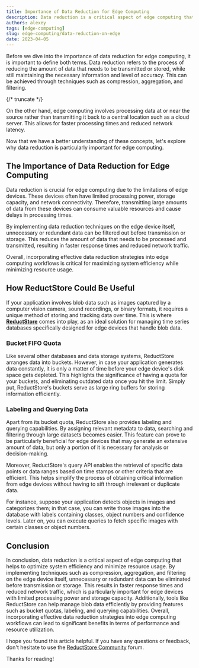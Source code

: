 ```yaml
---
title: Importance of Data Reduction for Edge Computing
description: Data reduction is a critical aspect of edge computing that helps to optimize system efficiency and minimize resource usage. 
authors: alexey
tags: [edge-computing]
slug: edge-computing/data-reduction-on-edge
date: 2023-04-05
---
```


Before we dive into the importance of data reduction for edge computing, it is important to define both terms. 
Data reduction refers to the process of reducing the amount of data that needs to be transmitted or stored, while still maintaining the necessary information and level of accuracy. 
This can be achieved through techniques such as compression, aggregation, and filtering.

{/* truncate */}

On the other hand, edge computing involves processing data at or near the source rather than transmitting it back to a central location such as a cloud server. 
This allows for faster processing times and reduced network latency.

Now that we have a better understanding of these concepts, let's explore why data reduction is particularly important for edge computing.

## The Importance of Data Reduction for Edge Computing

Data reduction is crucial for edge computing due to the limitations of edge devices. 
These devices often have limited processing power, storage capacity, and network connectivity. 
Therefore, transmitting large amounts of data from these devices can consume valuable resources and cause delays in processing times.

By implementing data reduction techniques on the edge device itself, unnecessary or redundant data can be filtered out before transmission or storage. 
This reduces the amount of data that needs to be processed and transmitted, resulting in faster response times and reduced network traffic.

Overall, incorporating effective data reduction strategies into edge computing workflows is critical for maximizing system efficiency while minimizing resource usage.

## How ReductStore Could Be Useful

If your application involves blob data such as images captured by a computer vision camera, sound recordings, or binary formats, it requires a unique method of storing and tracking data over time. 
This is where [**ReductStore**](https://www.reduct.store) comes into play, as an ideal solution for managing time series databases specifically designed for edge devices that handle blob data.

### Bucket FIFO Quota

Like several other databases and data storage systems, ReductStore arranges data into buckets. 
However, in case your application generates data constantly, it is only a matter of time before your edge device's disk space gets depleted. 
This highlights the significance of having a quota for your buckets, and eliminating outdated data once you hit the limit. 
Simply put, ReductStore's buckets serve as large ring buffers for storing information efficiently.

### Labeling and Querying Data

Apart from its bucket quota, ReductStore also provides labeling and querying capabilities. 
By assigning relevant metadata to data, searching and filtering through large datasets becomes easier. 
This feature can prove to be particularly beneficial for edge devices that may generate an extensive amount of data, but only a portion of it is necessary for analysis or decision-making.

Moreover, ReductStore's query API enables the retrieval of specific data points or data ranges based on time stamps or other criteria that are efficient.
This helps simplify the process of obtaining critical information from edge devices without having to sift through irrelevant or duplicate data.

For instance, suppose your application detects objects in images and categorizes them; in that case, you can write those images into the database with labels containing classes, object numbers and confidence levels. 
Later on, you can execute queries to fetch specific images with certain classes or object numbers.

## Conclusion

In conclusion, data reduction is a critical aspect of edge computing that helps to optimize system efficiency and minimize resource usage.
By implementing techniques such as compression, aggregation, and filtering on the edge device itself, unnecessary or redundant data can be eliminated before transmission or storage.
This results in faster response times and reduced network traffic, which is particularly important for edge devices with limited processing power and storage capacity.
Additionally, tools like ReductStore can help manage blob data efficiently by providing features such as bucket quotas, labeling, and querying capabilities.
Overall, incorporating effective data reduction strategies into edge computing workflows can lead to significant benefits in terms of performance and resource utilization.

I hope you found this article helpful. If you have any questions or feedback, don't hesitate to use the [ReductStore Community](https://community.reduct.store) forum.

Thanks for reading!
